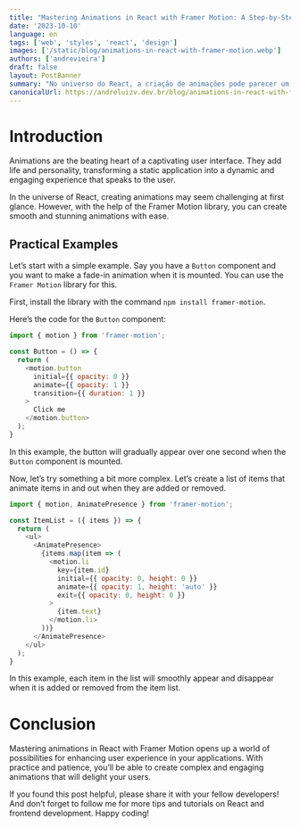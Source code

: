```yaml
---
title: "Mastering Animations in React with Framer Motion: A Step-by-Step Guide"
date: '2023-10-10'
language: en
tags: ['web', 'styles', 'react', 'design']
images: ['/static/blog/animations-in-react-with-framer-motion.webp']
authors: ['andrevieira']
draft: false
layout: PostBanner
summary: "No universo do React, a criação de animações pode parecer um desafio à primeira vista. No entanto, com a ajuda da biblioteca Framer Motion, você pode criar animações suaves e impressionantes com facilidade."
canonicalUrl: https://andreluizv.dev.br/blog/animations-in-react-with-framer-motion
---
```


# Introduction
Animations are the beating heart of a captivating user interface. They add life and personality, transforming a static application into a dynamic and engaging experience that speaks to the user.

In the universe of React, creating animations may seem challenging at first glance. However, with the help of the Framer Motion library, you can create smooth and stunning animations with ease.

## Practical Examples
Let’s start with a simple example. Say you have a `Button` component and you want to make a fade-in animation when it is mounted. You can use the `Framer Motion` library for this.

First, install the library with the command `npm install framer-motion`.

Here’s the code for the `Button` component:

``` js
import { motion } from 'framer-motion';

const Button = () => {
  return (
    <motion.button
      initial={{ opacity: 0 }}
      animate={{ opacity: 1 }}
      transition={{ duration: 1 }}
    >
      Click me
    </motion.button>
  );
}
```

In this example, the button will gradually appear over one second when the `Button` component is mounted.

Now, let’s try something a bit more complex. Let’s create a list of items that animate items in and out when they are added or removed.

``` js
import { motion, AnimatePresence } from 'framer-motion';

const ItemList = ({ items }) => {
  return (
    <ul>
      <AnimatePresence>
        {items.map(item => (
          <motion.li
            key={item.id}
            initial={{ opacity: 0, height: 0 }}
            animate={{ opacity: 1, height: 'auto' }}
            exit={{ opacity: 0, height: 0 }}
          >
            {item.text}
          </motion.li>
        ))}
      </AnimatePresence>
    </ul>
  );
}
```

In this example, each item in the list will smoothly appear and disappear when it is added or removed from the item list.

# Conclusion
Mastering animations in React with Framer Motion opens up a world of possibilities for enhancing user experience in your applications. With practice and patience, you’ll be able to create complex and engaging animations that will delight your users.

If you found this post helpful, please share it with your fellow developers! And don’t forget to follow me for more tips and tutorials on React and frontend development. Happy coding!